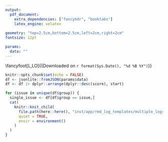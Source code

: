 ```yaml
---
output: 
  pdf_document:
    extra_dependencies: ["fancyhdr", "booktabs"]
    latex_engine: xelatex
  
geometry: "top=2.5cm,bottom=2.5cm,left=2cm,right=2cm"
fontsize: 12pt

params:
  data: ""
---
```

\vspace{10cm}
\begin{center}
\Huge \textbf{Progress Logs}
\end{center}
\hrule
\setlength{\headheight}{15pt}
\tableofcontents\thispagestyle{empty}
\pagestyle{fancy}
\fancyhf{}
\fancyhead[R]{\leftmark}
\fancyfoot[L,LO]{\small{Downloaded on `r format(Sys.Date(), "%d %B %Y")`}}
\fancyfoot[R,RO]{\thepage}
\clearpage
```r
knitr::opts_chunk$set(echo = FALSE)
df <- jsonlite::fromJSON(params$data) 
df <- df |> dplyr::arrange(dplyr::desc(score), start)
```
```r
for (issue in unique(df$group)) {
  single_issue <- df[df$group == issue,]
  cat(
    knitr::knit_child(
      file.path(here::here(), "inst/app/rmd_log_templates/multiple_logs_child.Rmd"),
      quiet = TRUE,
      envir = environment()
    )
  )
}
```
